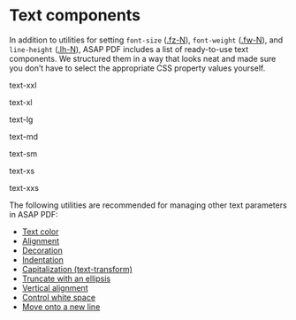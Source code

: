 
<Meta title='Components/Text' />


# Text components

In addition to utilities for setting `font-size` ([.fz-N](?path=/story/utilities-typography-font-size--page)),
`font-weight` ([.fw-N](?path=/story/utilities-typography-font-weight--page)), and `line-height`
([.lh-N](?path=/story/utilities-typography-line-height--page)), ASAP PDF includes a list of ready-to-use text
components. We structured them in a way that looks neat and made sure you don’t have to select the appropriate CSS
property values yourself.

<Canvas>
<div>
	<p class="text-xxl">text-xxl</p>
	<p class="text-xl">text-xl</p>
	<p class="text-lg">text-lg</p>
	<p class="text-md">text-md</p>
	<p class="text-sm">text-sm</p>
	<p class="text-xs">text-xs</p>
	<p class="text-xxs">text-xxs</p>
</div>
</Canvas>

The following utilities are recommended for managing other text parameters in ASAP PDF:
- [Text color](?path=/story/utilities-typography-text-colors--page)
- [Alignment](?path=/story/utilities-typography-text-alignment--page)
- [Decoration](?path=/story/utilities-typography-text-decoration--page)
- [Indentation](?path=/story/utilities-typography-text-indent--page)
- [Capitalization (text-transform)](?path=/story/utilities-typography-text-transform--page)
- [Truncate with an ellipsis](?path=/story/utilities-typography-text-truncation--page)
- [Vertical alignment](?path=/story/utilities-typography-vertical-align--page)
- [Control white space](?path=/story/utilities-typography-white-space--page)
- [Move onto a new line](?path=/story/utilities-typography-word-break--page)
